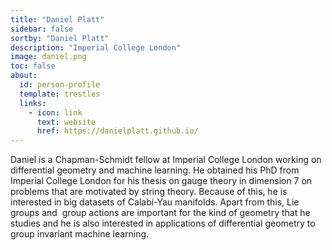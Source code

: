 ```yaml
---
title: "Daniel Platt"
sidebar: false
sortby: "Daniel Platt"
description: "Imperial College London"
image: daniel.png
toc: false
about:
  id: person-profile
  template: trestles
  links:
    - icon: link
      text: website
      href: https://danielplatt.github.io/
---
```



Daniel is a Chapman-Schmidt fellow at Imperial College London working on differential geometry and machine learning. He obtained his PhD from Imperial College London for his thesis on gauge theory in dimension 7 on problems that are motivated by string theory. Because of this, he is interested in big datasets of Calabi-Yau manifolds. Apart from this, Lie groups and  group actions are important for the kind of geometry that he studies and he is also interested in applications of differential geometry to group invariant machine learning.
